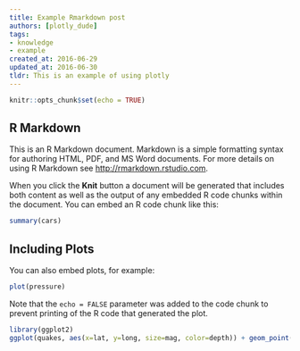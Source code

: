 ```yaml
---
title: Example Rmarkdown post
authors: [plotly_dude]
tags:
- knowledge
- example
created_at: 2016-06-29
updated_at: 2016-06-30
tldr: This is an example of using plotly
---
```


```r
knitr::opts_chunk$set(echo = TRUE)
```

## R Markdown

This is an R Markdown document. Markdown is a simple formatting syntax for authoring HTML, PDF, and MS Word documents. For more details on using R Markdown see <http://rmarkdown.rstudio.com>.

When you click the **Knit** button a document will be generated that includes both content as well as the output of any embedded R code chunks within the document. You can embed an R code chunk like this:

```r
summary(cars)
```

## Including Plots

You can also embed plots, for example:

```r
plot(pressure)
```

Note that the `echo = FALSE` parameter was added to the code chunk to prevent printing of the R code that generated the plot.

```r
library(ggplot2)
ggplot(quakes, aes(x=lat, y=long, size=mag, color=depth)) + geom_point() 
```